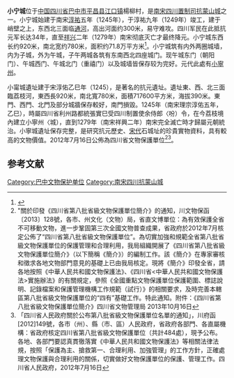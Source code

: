 {{msg:四川省文物保護單位
|名稱 = 小寧城遺址
|編號 = 28
|圖片 = 
|級別 = S8
|分類 = 
|時代 = [[宋代|宋代]]
|地点 = [[四川省|四川省]][[巴中市|巴中市]][[平昌縣|平昌縣]]
|坐標 =
|登錄 = 2012年7月16日
}}

'''小宁城'''位于[[中国|中国]][[四川省|四川省]][[巴中市|巴中市]][[平昌县|平昌县]][[江口镇_(平昌县)|江口镇]]楊柳村，是[[南宋|南宋]][[南宋四川置制司抗蒙山城|四川置制司抗蒙山城]]之一。小宁城始建于南宋[[淳祐|淳祐]]五年（1245年），于淳祐九年（1249年）竣工，建于峭壁之上，东西北三面临[[通河|通河]]，高出河面约300米，易守难攻。四川军民在此抵抗元军长达34年，直至[[祥兴|祥兴]]二年（1279年）南宋彻底灭亡才最终降元。小宁城东西长约920米，南北宽约780米，面积约71.8万平方米<ref>{{Cite journal|title= 宋元战争中四川的宋军山城及其现状|author =薛玉树|journal =四川文物|year =1993年|issue=第1期}}</ref>。小宁城筑有内外两圈城墙，内为子城，外为午城，子午两城各筑有东南西北四座城门。现午城东门（朝阳门）、午城西门、午城北门（重禧门）以及城墙皆保存较为完好。元代此處有[[小寧州|小寧州]]。

小甯城遺址建于宋淳佑乙巳年（1245），是著名的抗元遺址。遺址東、西、北三面臨荔枝河，東西長920米，南北寬780米，面積717600平方米，海拔390米。東門、西門、北門及部分城牆保存較好，南門損毀。1245年（南宋理宗淳佑五年，乙巳），時屬四川省利州路都統張實巳受四川制置使余侍郎〈吩）令，在今荔枝境內建立小寧州〈城），直到1279年（南宋祥興二年）南宋完全滅亡時才歸屬元朝統治。小寧城遺址保存完整，是研究抗元歷史、[[宋代|宋代]]石城址的珍貴實物資料，具有較高的文物價值。2012年7月16日公佈為四川省文物保護單位<ref>"關於印發《四川省第八批省級文物保護單位簡介》的通知，川文物保函〔2013〕128號，各市、州文化（文物）局，省直文博單位：為有效保護全省不可移動文物，進一步鞏固第三次全國文物普查成果，省政府於2012年7月核定公佈了“四川省第八批省級文物保護單位”。為切實加強和規範全省第八批省級文物保護單位的保護管理和合理利用，我局組織開展了《四川省第八批省級文物保護單位簡介》（以下簡稱《簡介》）的編制工作。該《簡介》在專家審核和徵求各地文物部門意見的基礎上已由我局核定。現將《簡介》印發全省，請各地按照《中華人民共和國文物保護法》、《四川省<中華人民共和國文物保護法>實施辦法》的有關規定，參照《全國重點文物保護單位保護範圍、標誌說明、記錄檔案和保護管理機構工作規範（試行）》的相關要求，及時完善本轄區第八批省級文物保護單位的“四有”基礎工作。特此通知。附件：《四川省第八批省級文物保護單位簡介》四川省文物管理局  2013年10月16日</ref><ref>「四川省人民政府關於公布第八批省級文物保護單位名單的通知」，川府函[2012]149號，各市（州）、縣（市、區）人民政府，省政府各部門、各直屬機構：省政府核定四川省第八批省級文物保護單位（共計484處），現予公布。各地、各部門要認真貫徹落實《中華人民共和國文物保護法》等相關法律法規，按照「保護為主、搶救第一、合理利用、加強管理」的工作方針，正確處理文物保護與合理利用的關係，切實做好文物保護單位的保護、管理工作。四川省人民政府，2012年7月16日</ref>。 

==参考文献==
{{reflist}}

{{巴中市境内的四川省文物保护单位}}
{{南宋四川抗蒙山城}}
[[Category:巴中文物保护单位|Category:巴中文物保护单位]]
[[Category:南宋四川抗蒙山城|Category:南宋四川抗蒙山城]]